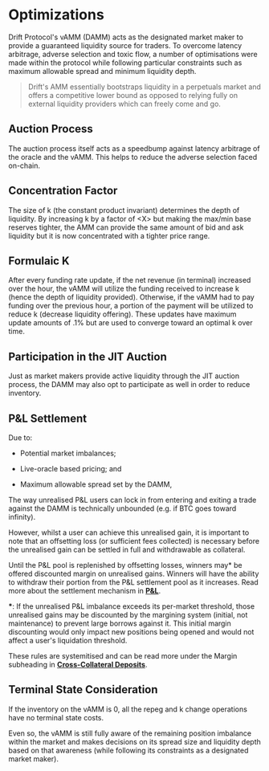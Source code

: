 # Optimizations

Drift Protocol's vAMM (DAMM) acts as the designated market maker to provide a guaranteed liquidity source for traders. To overcome latency arbitrage, adverse selection and toxic flow, a number of optimisations were made within the protocol while following particular constraints such as maximum allowable spread and minimum liquidity depth.


> Drift's AMM essentially bootstraps liquidity in a perpetuals market and offers a competitive lower bound as opposed to relying fully on external liquidity providers which can freely come and go.


## Auction Process

The auction process itself acts as a speedbump against latency arbitrage of the oracle and the vAMM. This helps to reduce the adverse selection faced on-chain.  

## Concentration Factor

The size of k (the constant product invariant) determines the depth of liquidity. By increasing k by a factor of \<X> but making the max/min base reserves tighter, the AMM can provide the same amount of bid and ask liquidity but it is now concentrated with a tighter price range.

## Formulaic K

After every funding rate update, if the net revenue (in terminal) increased over the hour, the vAMM will utilize the funding received to increase k (hence the depth of liquidity provided). Otherwise, if the vAMM had to pay funding over the previous hour, a portion of the payment will be utilized to reduce k (decrease liquidity offering). These updates have maximum update amounts of .1% but are used to converge toward an optimal k over time.

## Participation in the JIT Auction

Just as market makers provide active liquidity through the JIT auction process, the DAMM may also opt to participate as well in order to reduce inventory.  

## P&L Settlement

Due to:  

*   Potential market imbalances;

*   Live-oracle based pricing; and  

*   Maximum allowable spread set by the DAMM,  

The way unrealised P&L users can lock in from entering and exiting a trade against the DAMM is technically unbounded (e.g. if BTC goes toward infinity). 

However, whilst a user can achieve this unrealised gain, it is important to note that an offsetting loss (or sufficient fees collected) is necessary before the unrealised gain can be settled in full and withdrawable as collateral.

Until the P&L pool is replenished by offsetting losses, winners may\* be offered discounted margin on unrealised gains. Winners will have the ability to withdraw their portion from the P&L settlement pool as it increases. Read more about the settlement mechanism in [**P&L**](/profit-loss/profit-loss-intro).  

**\***: If the unrealised P&L imbalance exceeds its per-market threshold, those unrealised gains may be discounted by the margining system (initial, not maintenance) to prevent large borrows against it. This initial margin discounting would only impact new positions being opened and would not affect a user's liquidation threshold.

These rules are systemitised and can be read more under the Margin subheading in [**Cross-Collateral Deposits**](/getting-started/cross-collateral-deposits).  

## Terminal State Consideration

If the inventory on the vAMM is 0, all the repeg and k change operations have no terminal state costs.  

Even so, the vAMM is still fully aware of the remaining position imbalance within the market and makes decisions on its spread size and liquidity depth based on that awareness (while following its constraints as a designated market maker).  

